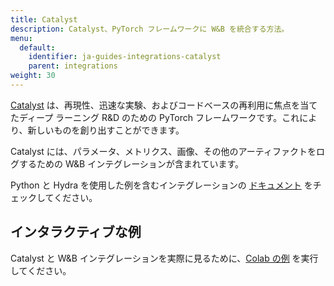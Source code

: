 ---
title: Catalyst
description: Catalyst、PyTorch フレームワークに W&B を統合する方法。
menu:
  default:
    identifier: ja-guides-integrations-catalyst
    parent: integrations
weight: 30
---

[Catalyst](https://github.com/catalyst-team/catalyst) は、再現性、迅速な実験、およびコードベースの再利用に焦点を当てたディープ ラーニング R&D のための PyTorch フレームワークです。これにより、新しいものを創り出すことができます。

Catalyst には、パラメータ、メトリクス、画像、その他のアーティファクトをログするための W&B インテグレーションが含まれています。

Python と Hydra を使用した例を含むインテグレーションの [ドキュメント](https://catalyst-team.github.io/catalyst/api/loggers.html#catalyst.loggers.wandb.WandbLogger) をチェックしてください。

## インタラクティブな例

Catalyst と W&B インテグレーションを実際に見るために、[Colab の例](https://colab.research.google.com/drive/1PD0LnXiADCtt4mu7bzv7VfQkFXVrPxJq?usp=sharing) を実行してください。